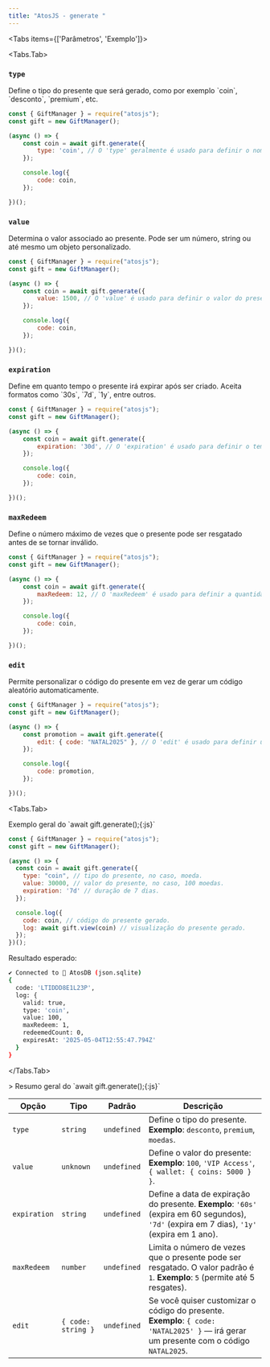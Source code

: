 ```yaml
---
title: "AtosJS - generate "
---
```



<Tabs items={['Parâmetros', 'Exemplo']}>

<Tabs.Tab>
<Steps>

### `type`

<Callout type=".">
Define o tipo do presente que será gerado, como por exemplo `coin`, `desconto`, `premium`, etc.
</Callout>

```javascript filename="index.js" showLineNumbers copy 
const { GiftManager } = require("atosjs");
const gift = new GiftManager();

(async () => {
    const coin = await gift.generate({
        type: 'coin', // O 'type' geralmente é usado para definir o nome do presente.
    });

    console.log({
        code: coin,
    });

})();
```

### `value`

<Callout type=".">
Determina o valor associado ao presente. Pode ser um número, string ou até mesmo um objeto personalizado.
</Callout>

```javascript filename="index.js" showLineNumbers copy
const { GiftManager } = require("atosjs");
const gift = new GiftManager();

(async () => {
    const coin = await gift.generate({
        value: 1500, // O 'value' é usado para definir o valor do presente.
    });

    console.log({
        code: coin,
    });

})();
```

### `expiration`

<Callout type=".">
Define em quanto tempo o presente irá expirar após ser criado. Aceita formatos como `30s`, `7d`, `1y`, entre outros.
</Callout>

```javascript filename="index.js" showLineNumbers copy
const { GiftManager } = require("atosjs");
const gift = new GiftManager();

(async () => {
    const coin = await gift.generate({
        expiration: '30d', // O 'expiration' é usado para definir o tempo de válidade do presente.
    });

    console.log({
        code: coin,
    });

})();
```

### `maxRedeem`

<Callout type=".">
Define o número máximo de vezes que o presente pode ser resgatado antes de se tornar inválido.
</Callout>

```javascript filename="index.js" showLineNumbers copy
const { GiftManager } = require("atosjs");
const gift = new GiftManager();

(async () => {
    const coin = await gift.generate({
        maxRedeem: 12, // O 'maxRedeem' é usado para definir a quantidade de uso do presente.
    });

    console.log({
        code: coin,
    });

})();
```

### `edit`

<Callout type=".">
Permite personalizar o código do presente em vez de gerar um código aleatório automaticamente.
</Callout>

```javascript filename="index.js" showLineNumbers copy
const { GiftManager } = require("atosjs");
const gift = new GiftManager();

(async () => {
    const promotion = await gift.generate({
        edit: { code: "NATAL2025" }, // O 'edit' é usado para definir um código específico em vez de gerar um código aleatório.
    });

    console.log({
        code: promotion,
    });

})();
```

</Steps>
</Tabs.Tab>

<Tabs.Tab>

<Callout type=".">
Exemplo geral do `await gift.generate();{:js}`
</Callout>

```javascript filename="index.js" showLineNumbers copy
const { GiftManager } = require("atosjs");
const gift = new GiftManager();

(async () => {
  const coin = await gift.generate({
    type: "coin", // tipo do presente, no caso, moeda.
    value: 30000, // valor do presente, no caso, 100 moedas.
    expiration: '7d' // duração de 7 dias.
  });

  console.log({
    code: coin, // código do presente gerado.
    log: await gift.view(coin) // visualização do presente gerado.
  });
})();
```

<Callout type=".">
<div style={{ display: 'flex', alignItems: 'center', gap: '0.5rem', fontSize: '1rem', fontWeight: 'bold' }}>
  <FaPlugCircleCheck size="1rem" />
  <span>Resultado esperado:</span>
</div>

```bash filename="Terminal"
✔ Connected to 🚀 AtosDB (json.sqlite)                                                                                          12:55:47 PM
{
  code: 'LTIDDD8E1L23P',
  log: {
    valid: true,
    type: 'coin',
    value: 100,
    maxRedeem: 1,
    redeemedCount: 0,
    expiresAt: '2025-05-04T12:55:47.794Z'
  }
}
```
</Callout>

</Tabs.Tab>
</Tabs>


<Callout type=".">
> Resumo geral do `await gift.generate();{:js}`
</Callout>

| Opção       | Tipo       | Padrão        | Descrição                                |
| ----------- | ---------- | ------------- | ---------------------------------------- |
| `type`   | `string`   | `undefined`         | Define o tipo do presente. **Exemplo**: `desconto`, `premium`, `moedas`. |
| `value`   | `unknown`    | `undefined`    | Define o valor do presente: **Exemplo**: `100`, `'VIP Access'`, `{ wallet: { coins: 5000 } }`. |
| `expiration`   | `string`    | `undefined`  | Define a data de expiração do presente. **Exemplo**: `'60s'` (expira em 60 segundos), `'7d'` (expira em 7 dias), `'1y'` (expira em 1 ano). |
| `maxRedeem`    | `number`    | `undefined`  | Limita o número de vezes que o presente pode ser resgatado. O valor padrão é `1`. **Exemplo**: `5` (permite até 5 resgates). |
| `edit`    | `{ code: string }`    | `undefined`  | Se você quiser customizar o código do presente. **Exemplo**: `{ code: 'NATAL2025' }` — irá gerar um presente com o código `NATAL2025`. |
